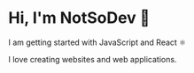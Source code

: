# Hi, I'm NotSoDev 🚀

I am getting started with JavaScript and React ⚛️

I love creating websites and web applications.
